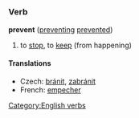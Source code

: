 =={{en}}==
===Verb===
[[Category:English verbs]]
'''prevent''' ([[preventing]] [[prevented]])
# to [[stop]], to [[keep]] (from happening)

====Translations====
*Czech: [[bránit]], [[zabránit]]
*French: [[empecher]]